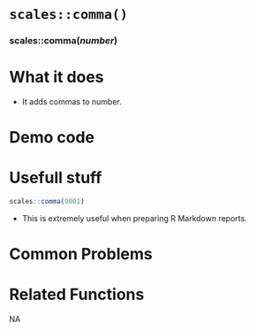 # [`scales::comma()`]{.blue}
 
 
### [scales::comma]{.blue}(*number*){.center} 
 
# What it does 

+ It adds commas to number.
  
 
# Demo code 

  
 
# Usefull stuff 

```r
scales::comma(9001)
```
+ This is extremely useful when preparing R Markdown reports.
  
 
# Common Problems 

  
 
# Related Functions 
NA  
